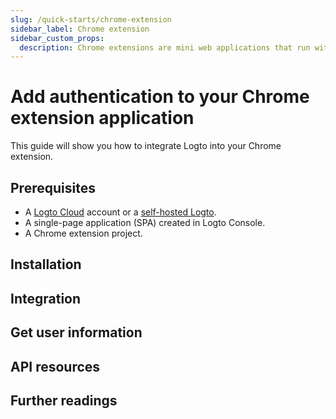 ```yaml
---
slug: /quick-starts/chrome-extension
sidebar_label: Chrome extension
sidebar_custom_props:
  description: Chrome extensions are mini web applications that run within Google Chrome.
---
```




# Add authentication to your Chrome extension application

This guide will show you how to integrate Logto into your Chrome extension.

<GuideTip />

## Prerequisites

- A [Logto Cloud](https://cloud.logto.io) account or a [self-hosted Logto](/introduction/set-up-logto-oss).
- A single-page application (SPA) created in Logto Console.
- A Chrome extension project.

## Installation

<Installation />

## Integration

<Integration />

## Get user information

<GetUserInformation package="@logto/chrome-extension" />

## API resources

<ApiResources package="@logto/chrome-extension" />

## Further readings

<FurtherReadings />
